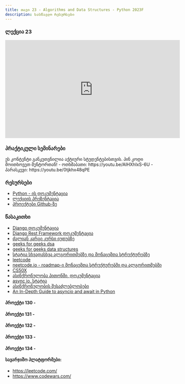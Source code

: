 ```yaml
---
title: თავი 23 - Algorithms and Data Structures - Python 2023F
description: სასწავლო რესურსები
---
```


### ლექცია 23
<iframe width="560" height="315" src="https://www.youtube.com/embed/RmqhcgHD574" title="YouTube video player" frameBorder="0" allow="accelerometer; autoplay; clipboard-write; encrypted-media; gyroscope; picture-in-picture; web-share" allowFullScreen></iframe>

### პრაქტიკული სემინარები

<Card>
<PinCodeProtectedContent>
    <Locked>
        ეს კონტენტი განკუთვნილია აქტიური სტუდენტებისთვის.
        პინ კოდი მოითხოვეთ მენტორთან!
    </Locked>
    <Unlocked>
        - ოთხშაბათი: https://youtu.be/AlHXhIxS-6U
        - პარასკევი: https://youtu.be/0tjkhx48qPE
    </Unlocked>
</PinCodeProtectedContent>
</Card>

### რესურსები
- [Python - ის დოკუმენტაცია](https://docs.python.org/3/library/)
- [ლექციის პრეზენტაცია](https://docs.google.com/presentation/d/1M7CDxe6M1UGziGQ-gfVonXZ6T23EPA4mcSGfb7DCR28/edit?usp=sharing)
- [პროექტები Github-ზე](https://github.com/GiorgiTarsaidze/2023F_python_django)

### წასაკითხი
- [Django დოკუმენტაცია](https://docs.djangoproject.com/en/4.2/)
- [Django Rest Framework დოკუმენტაცია](https://www.django-rest-framework.org/)
- [ძალიან კარგი კურსი იუთუბზე](https://www.youtube.com/watch?v=_t2GVaQasRY&list=PLeo1K3hjS3uu_n_a__MI_KktGTLYopZ12)
- [geeks for geeks dsa](https://www.geeksforgeeks.org/learn-data-structures-and-algorithms-dsa-tutorial/)
- [geeks for geeks data structures](https://www.geeksforgeeks.org/data-structures/)
- [სტატია სხვადასხვა ალგორითმებზე და მონაცემთა სტრუქტურებზე](https://medium.com/marketing-and-entrepreneurship/complete-introduction-to-the-30-most-essential-data-structures-algorithms-5f8090773d21)
- [leetcode](https://leetcode.com/problemset/all-code-essentials/)
- [neetcode.io - roadmap-ი მონაცემთა სტრუქტურებში და ალგორითმებში](https://neetcode.io/)
- [CS50X](https://cs50.harvard.edu/x/2024/)
- [ასინქრონულობა პითონში, დოკუმენტაცია](https://docs.python.org/3/library/asyncio.html)
- [async io, სტატია](https://realpython.com/async-io-python/)
- [ასინქრონულობის შესაძლებლობები](https://realpython.com/python-async-features/)
- [An In-Depth Guide to asyncio and await in Python](https://medium.com/@danielwume/an-in-depth-guide-to-asyncio-and-await-in-python-059c3ecc9d96)


#### პროექტი 130 -

#### პროექტი 131 -

#### პროექტი 132 -

#### პროექტი 133 -

#### პროექტი 134 -


#### სავარჯიშო პლატფორმები:
- https://leetcode.com/
- https://www.codewars.com/